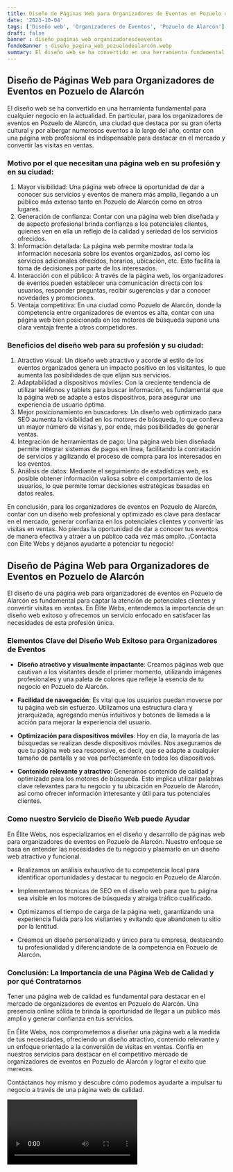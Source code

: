 ```yaml
---
title: Diseño de Páginas Web para Organizadores de Eventos en Pozuelo de Alarcón
date: '2023-10-04'
tags: ['Diseño web', 'Organizadores de Eventos', 'Pozuelo de Alarcón']
draft: false
banner : diseño_paginas_web_organizadoresdeeventos
fondoBanner : diseño_pagina_web_pozuelodealarcón.webp
summary: El diseño web se ha convertido en una herramienta fundamental para cualquier negocio en la actualidad. En particular, para los organizadores de eventos en Pozuelo de Alarcón, una ciudad que destaca por su gran oferta cultural y por albergar numerosos eventos a lo largo del año, contar con una página web profesional es indispensable para destacar en el mercado y convertir las visitas en ventas.
---
```


## Diseño de Páginas Web para Organizadores de Eventos en Pozuelo de Alarcón

El diseño web se ha convertido en una herramienta fundamental para cualquier negocio en la actualidad. En particular, para los organizadores de eventos en Pozuelo de Alarcón, una ciudad que destaca por su gran oferta cultural y por albergar numerosos eventos a lo largo del año, contar con una página web profesional es indispensable para destacar en el mercado y convertir las visitas en ventas.

### Motivo por el que necesitan una página web en su profesión y en su ciudad:

1. Mayor visibilidad: Una página web ofrece la oportunidad de dar a conocer sus servicios y eventos de manera más amplia, llegando a un público más extenso tanto en Pozuelo de Alarcón como en otros lugares.
2. Generación de confianza: Contar con una página web bien diseñada y de aspecto profesional brinda confianza a los potenciales clientes, quienes ven en ella un reflejo de la calidad y seriedad de los servicios ofrecidos.
3. Información detallada: La página web permite mostrar toda la información necesaria sobre los eventos organizados, así como los servicios adicionales ofrecidos, horarios, ubicación, etc. Esto facilita la toma de decisiones por parte de los interesados.
4. Interacción con el público: A través de la página web, los organizadores de eventos pueden establecer una comunicación directa con los usuarios, responder preguntas, recibir sugerencias y dar a conocer novedades y promociones.
5. Ventaja competitiva: En una ciudad como Pozuelo de Alarcón, donde la competencia entre organizadores de eventos es alta, contar con una página web bien posicionada en los motores de búsqueda supone una clara ventaja frente a otros competidores.

### Beneficios del diseño web para su profesión y su ciudad:

1. Atractivo visual: Un diseño web atractivo y acorde al estilo de los eventos organizados genera un impacto positivo en los visitantes, lo que aumenta las posibilidades de que elijan sus servicios.
2. Adaptabilidad a dispositivos móviles: Con la creciente tendencia de utilizar teléfonos y tablets para buscar información, es fundamental que la página web se adapte a estos dispositivos, para asegurar una experiencia de usuario óptima.
3. Mejor posicionamiento en buscadores: Un diseño web optimizado para SEO aumenta la visibilidad en los motores de búsqueda, lo que conlleva un mayor número de visitas y, por ende, más posibilidades de generar ventas.
4. Integración de herramientas de pago: Una página web bien diseñada permite integrar sistemas de pagos en línea, facilitando la contratación de servicios y agilizando el proceso de compra para los interesados en los eventos.
5. Análisis de datos: Mediante el seguimiento de estadísticas web, es posible obtener información valiosa sobre el comportamiento de los usuarios, lo que permite tomar decisiones estratégicas basadas en datos reales.

En conclusión, para los organizadores de eventos en Pozuelo de Alarcón, contar con un diseño web profesional y optimizado es clave para destacar en el mercado, generar confianza en los potenciales clientes y convertir las visitas en ventas. No pierdas la oportunidad de dar a conocer tus eventos de manera efectiva y atraer a un público cada vez más amplio. ¡Contacta con Élite Webs y déjanos ayudarte a potenciar tu negocio!

<GifSeo />

<Cta />

## Diseño de Página Web para Organizadores de Eventos en Pozuelo de Alarcón

El diseño de una página web para organizadores de eventos en Pozuelo de Alarcón es fundamental para captar la atención de potenciales clientes y convertir visitas en ventas. En Élite Webs, entendemos la importancia de un diseño web exitoso y ofrecemos un servicio enfocado en satisfacer las necesidades de esta profesión única.

### Elementos Clave del Diseño Web Exitoso para Organizadores de Eventos

- **Diseño atractivo y visualmente impactante**: Creamos páginas web que cautivan a los visitantes desde el primer momento, utilizando imágenes profesionales y una paleta de colores que refleje la esencia de tu negocio en Pozuelo de Alarcón.

- **Facilidad de navegación**: Es vital que los usuarios puedan moverse por tu página web sin esfuerzo. Utilizamos una estructura clara y jerarquizada, agregando menús intuitivos y botones de llamada a la acción para mejorar la experiencia del usuario.

- **Optimización para dispositivos móviles**: Hoy en día, la mayoría de las búsquedas se realizan desde dispositivos móviles. Nos aseguramos de que tu página web sea responsive, es decir, que se adapte a cualquier tamaño de pantalla y se vea perfectamente en todos los dispositivos.

- **Contenido relevante y atractivo**: Generamos contenido de calidad y optimizado para los motores de búsqueda. Esto implica utilizar palabras clave relevantes para tu negocio y tu ubicación en Pozuelo de Alarcón, así como ofrecer información interesante y útil para tus potenciales clientes.

### Como nuestro Servicio de Diseño Web puede Ayudar

En Élite Webs, nos especializamos en el diseño y desarrollo de páginas web para organizadores de eventos en Pozuelo de Alarcón. Nuestro enfoque se basa en entender las necesidades de tu negocio y plasmarlo en un diseño web atractivo y funcional.

- Realizamos un análisis exhaustivo de tu competencia local para identificar oportunidades y destacar tu negocio en Pozuelo de Alarcón.

- Implementamos técnicas de SEO en el diseño web para que tu página sea visible en los motores de búsqueda y atraiga tráfico cualificado.

- Optimizamos el tiempo de carga de la página web, garantizando una experiencia fluida para los visitantes y evitando que abandonen tu sitio por la lentitud.

- Creamos un diseño personalizado y único para tu empresa, destacando tu profesionalidad y diferenciándote de la competencia en Pozuelo de Alarcón.

### Conclusión: La Importancia de una Página Web de Calidad y por qué Contratarnos

Tener una página web de calidad es fundamental para destacar en el mercado de organizadores de eventos en Pozuelo de Alarcón. Una presencia online sólida te brinda la oportunidad de llegar a un público más amplio y generar confianza en tus servicios.

En Élite Webs, nos comprometemos a diseñar una página web a la medida de tus necesidades, ofreciendo un diseño atractivo, contenido relevante y un enfoque orientado a la conversión de visitas en ventas. Confía en nuestros servicios para destacar en el competitivo mercado de organizadores de eventos en Pozuelo de Alarcón y lograr el éxito que mereces.

Contáctanos hoy mismo y descubre cómo podemos ayudarte a impulsar tu negocio a través de una página web de calidad.

<Video />

<CtaBot job='Organizadores de Eventos' city='Pozuelo de Alarcón'/>

<Gmaps query='Pozuelo de Alarcón+españa+maps' />